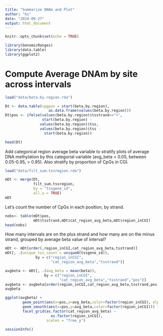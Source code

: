 ```yaml
---
title: "Summarize DNAm and Plot"
author: "ks"
date: "2024-09-27"
output: html_document
---
```


```r
knitr::opts_chunk$set(echo = TRUE)
```

```r
library(GenomicRanges)
library(data.table)
library(ggplot2)
```

# Compute Average DNAm by site across intervals


```r
load("data/beta.by.region.rda")

Dt <- data.table(cpgpos = start(beta.by.region),
                    as.data.frame(values(beta.by.region)))
Dt$pos <- ifelse(values(beta.by.region)$tsstrand=="+",
                 start(beta.by.region) - 
                values(beta.by.region)$tss,
                values(beta.by.region)$tss -
                  start(beta.by.region))

head(Dt)
```

Add categorical region average beta variable to stratify plots of average DNA methylation by this categorial variable (avg_beta < 0.05, between 0.05-0.95,  > 0.95). Also stratify by proportion of CpGs in CGI. 
```r
load("data/filt_sum.tssregion.rda")

mDt <- merge(Dt,
             filt_sum.tssregion,
             by = "tssgene_id",
             all.y = TRUE)
mDt
```


Let's count the number of CpGs in each position, by strand.
```r
nobs<- table(mDt$pos,
             mDt$tsstrand,mDt$cat_region_avg_beta,mDt$region_inCGI)
head(nobs)
```


How many intervals are on the plus strand and how many are on the minus strand, grouped by average beta value of interval?
```r
mDt <- mDt[order(,region_inCGI,cat_region_avg_beta,tsstrand)]
mDt[, .(unique_tss_count = uniqueN(tssgene_id)), 
              by = c("region_inCGI",
                     "cat_region_avg_beta","tsstrand")]
```

```r
avgbeta <- mDt[, .(avg_beta = mean(beta)), 
                  by = c("region_inCGI",
                         "cat_region_avg_beta","tsstrand","pos")]
avgbeta <- avgbeta[order(region_inCGI,cat_region_avg_beta,tsstrand,pos)]
avgbeta
```

```r
ggplot(avgbeta) +
        geom_point(aes(x=pos,y=avg_beta,color=factor(region_inCGI), alpha=0.3)) +
        geom_smooth(aes(x=pos,y=avg_beta,color=factor(region_inCGI))) +
        facet_grid(as.factor(cat_region_avg_beta) ~ 
                     as.factor(region_inCGI),
                   scales = "free_y")
```

```r
sessionInfo()
```

